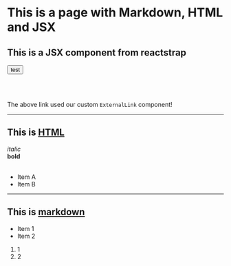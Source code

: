 
# This is a page with Markdown, HTML and JSX

## This is a JSX component from <ExternalLink href="https://reactstrap.github.io/">reactstrap</ExternalLink>
<Button>test</Button>

<br />
<br />

The above link used our custom <code>ExternalLink</code> component!

---

## This is <a href="https://developer.mozilla.org/fr/docs/Web/HTML" rel="noopener noreferrer">HTML</a>

<div class="my-div">
  <i>italic</i>
  <br />
  <b>bold</b>
  <br />

  <br />
  <ul>
    <li>
      Item A
    </li>
    <li>
      Item B
    </li>
  </ul>
</div>

---

## This is [markdown](https://github.com/adam-p/markdown-here/wiki/Markdown-Cheatsheet)

- Item 1
- Item 2

1. 1
1. 2
